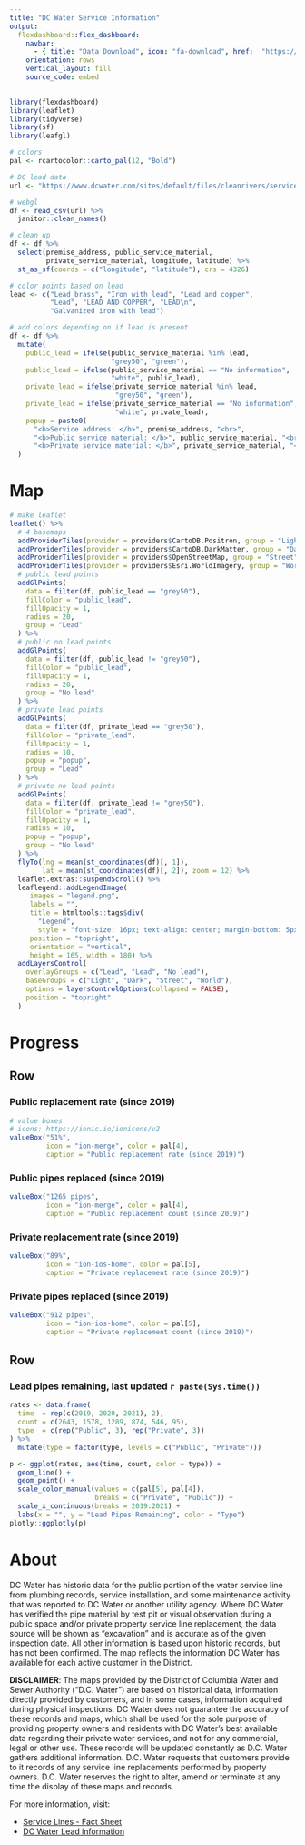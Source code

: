 ```yaml
---
title: "DC Water Service Information"
output: 
  flexdashboard::flex_dashboard:
    navbar:
      - { title: "Data Download", icon: "fa-download", href:  "https://www.dcwater.com/sites/default/files/cleanrivers/service-line.csv", align: right }
    orientation: rows
    vertical_layout: fill
    source_code: embed
---
```


```r
library(flexdashboard)
library(leaflet)
library(tidyverse)
library(sf)
library(leafgl)

# colors
pal <- rcartocolor::carto_pal(12, "Bold")

# DC lead data
url <- "https://www.dcwater.com/sites/default/files/cleanrivers/service-line.csv"

# webgl
df <- read_csv(url) %>% 
  janitor::clean_names()

# clean up
df <- df %>% 
  select(premise_address, public_service_material, 
         private_service_material, longitude, latitude) %>% 
  st_as_sf(coords = c("longitude", "latitude"), crs = 4326)

# color points based on lead
lead <- c("Lead_brass", "Iron with lead", "Lead and copper", 
          "Lead", "LEAD AND COPPER", "LEAD\n", 
          "Galvanized iron with lead")

# add colors depending on if lead is present
df <- df %>% 
  mutate(
    public_lead = ifelse(public_service_material %in% lead, 
                         "grey50", "green"),
    public_lead = ifelse(public_service_material == "No information", 
                         "white", public_lead),
    private_lead = ifelse(private_service_material %in% lead, 
                          "grey50", "green"),
    private_lead = ifelse(private_service_material == "No information", 
                          "white", private_lead),
    popup = paste0(
      "<b>Service address: </b>", premise_address, "<br>",
      "<b>Public service material: </b>", public_service_material, "<br>",
      "<b>Private service material: </b>", private_service_material, "<br>")
  )
```

Map
===================================== 


```r
# make leaflet
leaflet() %>% 
  # 4 basemaps
  addProviderTiles(provider = providers$CartoDB.Positron, group = "Light") %>% 
  addProviderTiles(provider = providers$CartoDB.DarkMatter, group = "Dark") %>% 
  addProviderTiles(provider = providers$OpenStreetMap, group = "Street") %>% 
  addProviderTiles(provider = providers$Esri.WorldImagery, group = "World") %>% 
  # public lead points
  addGlPoints(
    data = filter(df, public_lead == "grey50"),
    fillColor = "public_lead",
    fillOpacity = 1, 
    radius = 20, 
    group = "Lead"
  ) %>% 
  # public no lead points
  addGlPoints(
    data = filter(df, public_lead != "grey50"),
    fillColor = "public_lead",
    fillOpacity = 1, 
    radius = 20, 
    group = "No lead"
  ) %>% 
  # private lead points
  addGlPoints(
    data = filter(df, private_lead == "grey50"),
    fillColor = "private_lead",
    fillOpacity = 1, 
    radius = 10, 
    popup = "popup", 
    group = "Lead"
  ) %>% 
  # private no lead points
  addGlPoints(
    data = filter(df, private_lead != "grey50"),
    fillColor = "private_lead",
    fillOpacity = 1, 
    radius = 10, 
    popup = "popup", 
    group = "No lead"
  ) %>% 
  flyTo(lng = mean(st_coordinates(df)[, 1]),
        lat = mean(st_coordinates(df)[, 2]), zoom = 12) %>% 
  leaflet.extras::suspendScroll() %>% 
  leaflegend::addLegendImage(
     images = "legend.png",
     labels = "",
     title = htmltools::tags$div(
       "Legend",
       style = "font-size: 16px; text-align: center; margin-bottom: 5px;"),
     position = "topright", 
     orientation = "vertical", 
     height = 165, width = 180) %>% 
  addLayersControl(
    overlayGroups = c("Lead", "Lead", "No lead"),
    baseGroups = c("Light", "Dark", "Street", "World"),
    options = layersControlOptions(collapsed = FALSE),
    position = "topright"
  ) 
```


Progress
===================================== 

Row
-------------------------------------

### **Public** replacement rate (since 2019) {.value-box}

```r
# value boxes
# icons: https://ionic.io/ionicons/v2
valueBox("51%", 
         icon = "ion-merge", color = pal[4],
         caption = "Public replacement rate (since 2019)")
```

### **Public** pipes replaced (since 2019) {.value-box}

```r
valueBox("1265 pipes", 
         icon = "ion-merge", color = pal[4],
         caption = "Public replacement count (since 2019)")
```


### **Private** replacement rate (since 2019) {.value-box}

```r
valueBox("89%", 
         icon = "ion-ios-home", color = pal[5],
         caption = "Private replacement rate (since 2019)")
```

### **Private** pipes replaced (since 2019) {.value-box}

```r
valueBox("912 pipes", 
         icon = "ion-ios-home", color = pal[5],
         caption = "Private replacement count (since 2019)")
```

Row
-------------------------------------

### **Lead pipes remaining**, last updated `r paste(Sys.time())`

```r
rates <- data.frame(
  time  = rep(c(2019, 2020, 2021), 2),
  count = c(2643, 1578, 1289, 874, 546, 95),
  type  = c(rep("Public", 3), rep("Private", 3))
) %>% 
  mutate(type = factor(type, levels = c("Public", "Private")))

p <- ggplot(rates, aes(time, count, color = type)) +
  geom_line() + 
  geom_point() + 
  scale_color_manual(values = c(pal[5], pal[4]), 
                     breaks = c("Private", "Public")) +
  scale_x_continuous(breaks = 2019:2021) +
  labs(x = "", y = "Lead Pipes Remaining", color = "Type")
plotly::ggplotly(p)
```



About
===================================== 

DC Water has historic data for the public portion of the water service line from plumbing records, service installation, and some maintenance activity that was reported to DC Water or another utility agency. Where DC Water has verified the pipe material by test pit or visual observation during a public space and/or private property service line replacement, the data source will be shown as "excavation" and is accurate as of the given inspection date. All other information is based upon historic records, but has not been confirmed. The map reflects the information DC Water has available for each active customer in the District.

**DISCLAIMER**: The maps provided by the District of Columbia Water and Sewer Authority (“D.C. Water”) are based on historical data, information directly provided by customers, and in some cases, information acquired during physical inspections. DC Water does not guarantee the accuracy of these records and maps, which shall be used for the sole purpose of providing property owners and residents with DC Water’s best available data regarding their private water services, and not for any commercial, legal or other use. These records will be updated constantly as D.C. Water gathers additional information. D.C. Water requests that customers provide to it records of any service line replacements performed by property owners. D.C. Water reserves the right to alter, amend or terminate at any time the display of these maps and records.  

For more information, visit:  

- [Service Lines - Fact Sheet](https://www.dcwater.com/faq-page/74)  
- [DC Water Lead information](https://www.dcwater.com/Lead)
